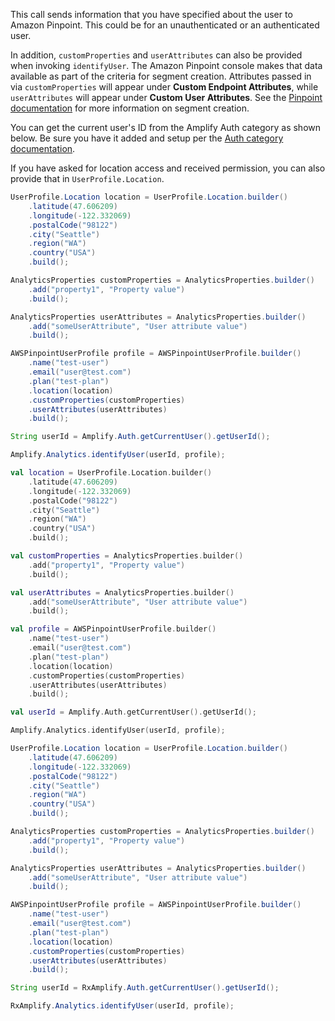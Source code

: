 This call sends information that you have specified about the user to Amazon Pinpoint. This could be for an unauthenticated or an authenticated user.

In addition, `customProperties` and `userAttributes` can also be provided when invoking `identifyUser`. The Amazon Pinpoint console makes that data available as part of the criteria for segment creation. Attributes passed in via `customProperties` will appear under **Custom Endpoint Attributes**, while `userAttributes` will appear under **Custom User Attributes**. See the [Pinpoint documentation](https://docs.aws.amazon.com/pinpoint/latest/userguide/segments-building.html#choosecriteria) for more information on segment creation.

You can get the current user's ID from the Amplify Auth category as shown below. Be sure you have it added and setup per the [Auth category documentation](/[platform]/prev/build-a-backend/auth/set-up-auth/).

If you have asked for location access and received permission, you can also provide that in `UserProfile.Location`.

<BlockSwitcher>
<Block name="Java">

```java
UserProfile.Location location = UserProfile.Location.builder()
    .latitude(47.606209)
    .longitude(-122.332069)
    .postalCode("98122")
    .city("Seattle")
    .region("WA")
    .country("USA")
    .build();

AnalyticsProperties customProperties = AnalyticsProperties.builder()
    .add("property1", "Property value")
    .build();

AnalyticsProperties userAttributes = AnalyticsProperties.builder()
    .add("someUserAttribute", "User attribute value")
    .build();

AWSPinpointUserProfile profile = AWSPinpointUserProfile.builder()
    .name("test-user")
    .email("user@test.com")
    .plan("test-plan")
    .location(location)
    .customProperties(customProperties)
    .userAttributes(userAttributes)
    .build();

String userId = Amplify.Auth.getCurrentUser().getUserId();

Amplify.Analytics.identifyUser(userId, profile);
```

</Block>
<Block name="Kotlin">

```kotlin
val location = UserProfile.Location.builder()
    .latitude(47.606209)
    .longitude(-122.332069)
    .postalCode("98122")
    .city("Seattle")
    .region("WA")
    .country("USA")
    .build();

val customProperties = AnalyticsProperties.builder()
    .add("property1", "Property value")
    .build();

val userAttributes = AnalyticsProperties.builder()
    .add("someUserAttribute", "User attribute value")
    .build();

val profile = AWSPinpointUserProfile.builder()
    .name("test-user")
    .email("user@test.com")
    .plan("test-plan")
    .location(location)
    .customProperties(customProperties)
    .userAttributes(userAttributes)
    .build();

val userId = Amplify.Auth.getCurrentUser().getUserId();

Amplify.Analytics.identifyUser(userId, profile);
```

</Block>
<Block name="RxJava">

```java
UserProfile.Location location = UserProfile.Location.builder()
    .latitude(47.606209)
    .longitude(-122.332069)
    .postalCode("98122")
    .city("Seattle")
    .region("WA")
    .country("USA")
    .build();

AnalyticsProperties customProperties = AnalyticsProperties.builder()
    .add("property1", "Property value")
    .build();

AnalyticsProperties userAttributes = AnalyticsProperties.builder()
    .add("someUserAttribute", "User attribute value")
    .build();

AWSPinpointUserProfile profile = AWSPinpointUserProfile.builder()
    .name("test-user")
    .email("user@test.com")
    .plan("test-plan")
    .location(location)
    .customProperties(customProperties)
    .userAttributes(userAttributes)
    .build();

String userId = RxAmplify.Auth.getCurrentUser().getUserId();

RxAmplify.Analytics.identifyUser(userId, profile);
```

</Block>
</BlockSwitcher>
